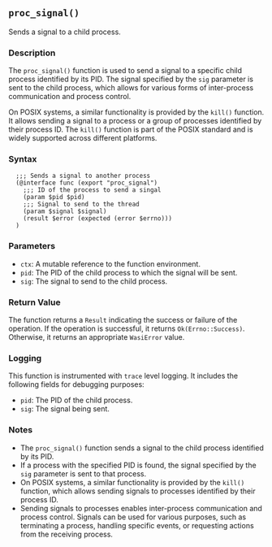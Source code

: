 ## `proc_signal()`

Sends a signal to a child process.

### Description

The `proc_signal()` function is used to send a signal to a specific child process identified by its PID. The signal specified by the `sig` parameter is sent to the child process, which allows for various forms of inter-process communication and process control.

On POSIX systems, a similar functionality is provided by the `kill()` function. It allows sending a signal to a process or a group of processes identified by their process ID. The `kill()` function is part of the POSIX standard and is widely supported across different platforms.

### Syntax

```ebnf
  ;;; Sends a signal to another process
  (@interface func (export "proc_signal")
    ;;; ID of the process to send a singal
    (param $pid $pid)
    ;;; Signal to send to the thread
    (param $signal $signal)
    (result $error (expected (error $errno)))
  )
```
### Parameters

- `ctx`: A mutable reference to the function environment.
- `pid`: The PID of the child process to which the signal will be sent.
- `sig`: The signal to send to the child process.

### Return Value

The function returns a `Result` indicating the success or failure of the operation. If the operation is successful, it returns `Ok(Errno::Success)`. Otherwise, it returns an appropriate `WasiError` value.

### Logging

This function is instrumented with `trace` level logging. It includes the following fields for debugging purposes:

- `pid`: The PID of the child process.
- `sig`: The signal being sent.

### Notes

- The `proc_signal()` function sends a signal to the child process identified by its PID.
- If a process with the specified PID is found, the signal specified by the `sig` parameter is sent to that process.
- On POSIX systems, a similar functionality is provided by the `kill()` function, which allows sending signals to processes identified by their process ID.
- Sending signals to processes enables inter-process communication and process control. Signals can be used for various purposes, such as terminating a process, handling specific events, or requesting actions from the receiving process.
